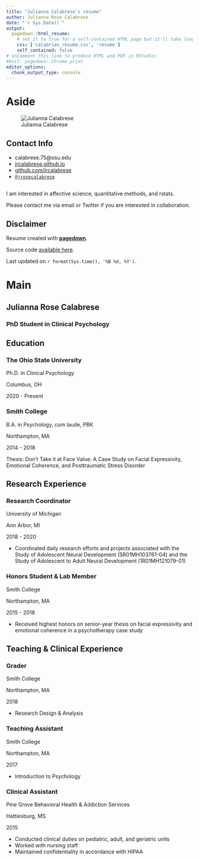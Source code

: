```yaml
---
title: "Julianna Calabrese's resume"
author: Julianna Rose Calabrese
date: "`r Sys.Date()`"
output:
  pagedown::html_resume:
    # set it to true for a self-contained HTML page but it'll take longer to render
    css: ['calabrian_resume.css', 'resume']
    self_contained: false
# uncomment this line to produce HTML and PDF in RStudio:
#knit: pagedown::chrome_print
editor_options: 
  chunk_output_type: console
---
```


Aside
================================================================================

![Julianna Calabrese](julianna.jpg){} 

Contact Info {#contact}
--------------------------------------------------------------------------------

- <i class="fa fa-envelope"></i> calabrese.75@osu.edu
- <i class="fa fa-link"></i> [jrcalabrese.github.io](https://jrcalabrese.github.io/)
- <i class="fa fa-github"></i> [github.com/jrcalabrese](https://github.com/jrcalabrese)
- <i class="fa fa-twitter"></i> [`@jrosecalabrese`](https://twitter.com/jrosecalabrese)


 {#skills}
--------------------------------------------------------------------------------

I am interested in affective science, quantitative methods, and rstats. 

Please contact me via email or Twitter if you are interested in collaboration. 

Disclaimer {#disclaimer}
--------------------------------------------------------------------------------

Resume created with [**pagedown**](https://github.com/rstudio/pagedown). 

Source code [available here](https://github.com/jrcalabrese.github.io/resume/resume.Rmd).

Last updated on `r format(Sys.time(), '%B %d, %Y')`.


Main
================================================================================

Julianna Rose Calabrese {#title}
--------------------------------------------------------------------------------

### PhD Student in Clinical Psychology

Education {data-icon=graduation-cap data-concise=true}
--------------------------------------------------------------------------------

### The Ohio State University

Ph.D. in Clinical Psychology

Columbus, OH

2020 - Present

### Smith College

B.A. in Psychology, cum laude, PBK

Northampton, MA

2014 - 2018

Thesis: Don’t Take it at Face Value: A Case Study on Facial Expressivity, Emotional Coherence, and Posttraumatic Stress Disorder

Research Experience {data-icon=laptop}
--------------------------------------------------------------------------------

### Research Coordinator

University of Michigan

Ann Arbor, MI

2018 - 2020

- Coordinated daily research efforts and projects associated with the Study of Adolescent Neural Development (5R01MH103761-04) and the Study of Adolescent to Adult Neural Development (1R01MH121079-01)

### Honors Student & Lab Member

Smith College

Northampton, MA

2015 - 2018

- Received highest honors on senior-year thesis on facial expressivity and emotional coherence in a psychotherapy case study

Teaching & Clinical Experience {data-icon=suitcase}
--------------------------------------------------------------------------------

### Grader 

Smith College

Northampton, MA

2018

- Research Design & Analysis

### Teaching Assistant

Smith College

Northampton, MA

2017

- Introduction to Psychology

### Clinical Assistant

Pine Grove Behavioral Health & Addiction Services

Hattiesburg, MS

2015

-	Conducted clinical duties on pediatric, adult, and geriatric units
- Worked with nursing staff
- Maintained confidentiality in accordance with HIPAA

